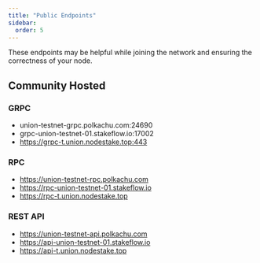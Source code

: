 ```yaml
---
title: "Public Endpoints"
sidebar:
  order: 5
---
```


These endpoints may be helpful while joining the network and ensuring the correctness of your node.

## Community Hosted

### GRPC

- union-testnet-grpc.polkachu.com:24690
- grpc-union-testnet-01.stakeflow.io:17002
- https://grpc-t.union.nodestake.top:443

### RPC

- https://union-testnet-rpc.polkachu.com
- https://rpc-union-testnet-01.stakeflow.io
- https://rpc-t.union.nodestake.top

### REST API

- https://union-testnet-api.polkachu.com
- https://api-union-testnet-01.stakeflow.io
- https://api-t.union.nodestake.top
